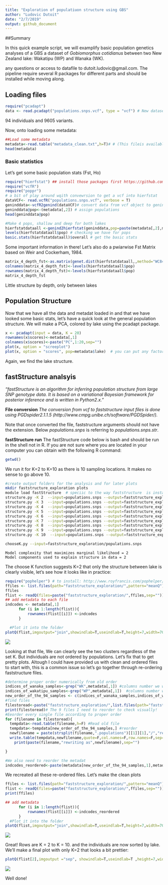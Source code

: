 ```yaml
---
title: "Exploration of populatiuon structure using GBS"
author: "Ludovic Dutoit"
date: "2/7/2019"
output: github_document 
---
```


##Summary

In this quick example script, we will examplify basic population genetics analyses of a GBS a dataset of *Gobiomorphus cotidianus* between two New Zealand lake: Wakatipu (WP) and Wanaka (WK).

any questions or access to datafile to dutoit.ludovic@gmail.com. The pipeline require several R packages for different parts and should be installed while moving along.

  
## Loading files
```r
require("pcadapt")
data <- read.pcadapt("populations.snps.vcf", type = "vcf") # New dataset https://github.com/ldutoit/bully_gbs/blob/master/populationstructure_tuto/populations.snps.vcf
```

94 individuals and 9605 variants.


Now, onto loading some metadata:

```r
##Load some metadata
metadata<-read.table("metadata_clean.txt",h=T)# # (This fileis available https://github.com/ldutoit/)bully_gbs/blob/master/populationstructure_tuto/metadata/metadata_clean.txt) 
head(metadata)
```

### Basic statistics

Let's get some basic population stats (Fst, Ho)

```r
require("hierfstat") ## install those packages first https://github.com/jgx65/hierfstat
require("vcfR")
require("poppr")
# a bit of play around wqith convewrsion to get a vcf into hierfstat
dataVCF<- read.vcfR("populations.snps.vcf", verbose = T)
geninddata<-vcfR2genind(dataVCF)# convert data from vcf object to genind
geninddata@pop<-(metadata[,2]) # assign populations
head(geninddata@pop)
```


```r
#Make 4 pops, shallow and deep for both lakes
hierfstatdataall <-genind2hierfstat(geninddata,pop=paste(metadata[,2],metadata[,4],sep=""))
levels(hierfstatdataall$pop) # checking we have for pops
basic.stats(hierfstatdataall)$overall # get the basic stats
```

Some important information in there! Let's also do a pwiarwise Fst Matrix based on Weir and Cockerham, 1984.

```r
matrix_4_depth_fst<-as.matrix(genet.dist(hierfstatdataall,,method="WC84"))
colnames(matrix_4_depth_fst)<-levels(hierfstatdataall$pop)
rownames(matrix_4_depth_fst)<-levels(hierfstatdataall$pop)
matrix_4_depth_fst
```
Little structure by depth, only between lakes

## Population Structure 

Now that we have all the data and metadat loaded in and that we have looked some basic stats, let's have a quick look at the general population structure. We will make a PCA, colored by lake using the pcadapt package.


```r
x <- pcadapt(input = data, K = 20) 
rownames(x$scores)<-metadata[,1]
colnames(x$scores)<-paste("PC",1:20,sep="")
plot(x, option = "screeplot")
plot(x, option = "scores", pop=metadata$lake)  # you can put any factor as the group, here we look at the two lakes.
```

Again, we find the lake structure.


## fastStructure analsyis

*"fastStructure is an algorithm for inferring population structure from large SNP genotype data. It is based on a variational Bayesian framework for posterior inference and is written in Python2.x."*

**File conversion**
*The conversion from vcf to faststructure input files is done using PGDspider2.1.1.5 (http://www.cmpg.unibe.ch/software/PGDSpider/).*

Note that once converted the file, faststructure arguments should not have the extension. Below *populations.snps* is referring to  *populations.snps.str*. 

**fastStructure run**
The fastStructure code below is bash and should be run in the shell not in R. If you are not sure where you are located in your computer you can obtain with the following R command:

```r
getwd()
```

We run it for K=2 to K=10 as there is 10 sampling locations. It makes no sense to go above 10.

```bash
#create output folders for the analysis and for later plots
mkdir faststructure_exploration plots 
module load fastStructure  # speciic to the way faststructure  is installed on the NeSI infrastructure
structure.py -K 2  --input=populations.snps --output=faststructure_exploration/populations.snps --format=str
structure.py -K 3  --input=populations.snps --output=faststructure_exploration/populations.snps --format=str
structure.py -K 4  --input=populations.snps --output=faststructure_exploration/populations.snps --format=str
structure.py -K 5  --input=populations.snps --output=faststructure_exploration/populations.snps --format=str
structure.py -K 6  --input=populations.snps --output=faststructure_exploration/populations.snps --format=str
structure.py -K 7  --input=populations.snps --output=faststructure_exploration/populations.snps --format=str
structure.py -K 8  --input=populations.snps --output=faststructure_exploration/populations.snps --format=str
structure.py -K 9  --input=populations.snps --output=faststructure_exploration/populations.snps --format=str
structure.py -K 10  --input=populations.snps --output=faststructure_exploration/populations.snps --format=str

chooseK.py --input=faststructure_exploration/populations.snps


```
```
Model complexity that maximizes marginal likelihood = 2
Model components used to explain structure in data = 2
```
The choose K function suggests K=2 that only the structure between lake is clearly visible, let's see how it looks like in practice:
  
```r
require("pophelper") # to install: http://www.royfrancis.com/pophelper/articles/index.html
ffiles <- list.files(path="faststructure_exploration/",pattern="meanQ")[grep(paste("populations.snps",sep=""),perl=T,list.files(path="faststructure_exploration/",pattern= "meanQ"))]#simply a vector of the faststructure files we want to read
ffiles
flist <- readQ(files=paste("faststructure_exploration/",ffiles,sep=""))
## add metadata to each file
indcodes <- metadata[,1]
      for (i in 1:length(flist)){
          rownames(flist[[i]]) <-indcodes
      }

  #Plot it into the folder 
plotQ(flist,imgoutput="join",showindlab=T,useindlab=T,height=7,width=70,grplabangle=0,,ordergrp=T,exportpath= "faststructureK2toK10")
```

![](faststructureK2toK10Joined9Files-20200207152243.png)

Looking at that file, We can clearly see the two clusters regardless of the set K. But individuals are not ordered by populations. Let's fix that to get pretty plots. Altough I could have provided us with clean and ordered files to start with, this is a common issue so let's go together through re-ordering faststructure files. 

```r
#determine proper order numerically from old order
indices_of_wanaka_samples<-grep("WK",metadata[,1]) #columns number we want in group 1
indices_of_wakatipu_samples<-grep("WP",metadata[,1])  #columns number we want in group 1
new_order_of_the_94_samples <- c(indices_of_wanaka_samples,indices_of_wakatipu_samples)
#find files
filestoread<-paste("faststructure_exploration/",list.files(path="faststructure_exploration/",pattern="meanQ")[grep(paste("populations.snps",sep=""),perl=T,list.files(path="faststructure_exploration/",pattern= "meanQ"))],sep="")#simply a vector of the faststructure files we want to read
print(filestoread)# The 9 files I need to reorder to check visually!
#Eeorder every single file according to proper order
for (filename in filestoread){
  tempdata<-read.table(filename,h=F) #Read old file
  tempdata<-tempdata[new_order_of_the_94_samples,] #reorder
  newfilename = paste(strsplit(filename,".populations")[[1]][1],"/","reordered",strsplit(filename,".populations")[[1]][2],sep="")
  write.table(tempdata,newfilename,quote=F,col.names=F,row.names=F,sep="\t")
    print(paste(filename,"rewriting as",newfilename),sep="")

}

#We also need to reorder the metadat
indcodes_reordered<-paste(metadata[new_order_of_the_94_samples,1],metadata[new_order_of_the_94_samples,2],metadata[new_order_of_the_94_samples,3],"m",sep="_")
```

We recreated all these re-ordered files. Let's make the clean plots


```r
ffiles <- list.files(path="faststructure_exploration/",pattern="meanQ")[grep(paste("reor",sep=""),perl=T,list.files(path="faststructure_exploration/",pattern= "meanQ"))] #simply a vector of the faststructure files we want to read
flist <- readQ(files=paste("faststructure_exploration/",ffiles,sep="")) 
print(ffiles) 

## add metadata
      for (i in 1:length(flist)){
          rownames(flist[[i]]) <-indcodes_reordered
      }
  #Plot it into the folder 
plotQ(flist,imgoutput="join",showindlab=T,useindlab=T,height=7,width=70,grplabangle=0,,ordergrp=T)
```

![](Joined9Files-20200207152308.png)

Great! Rows are  K = 2 to  K = 10. and the individuals are now sorted by lake. We'll make a final plot with only K=2 that looks a bit prettier:

```r
plotQ(flist[2],imgoutput ="sep", showindlab=T,useindlab=T ,height=7,width=35,grplabangle=0,exportpath="K2", rainbow(2),showdiv=TRUE,clustercol=c("red","blue"),divcol="white",divtype=1,divsize=1,sortind=NA,grplab=NA)
```

![](K2reordered.snps.2.png)

Well done!